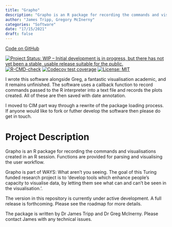```yaml
---
title: "Grapho"
description: "Grapho is an R package for recording the commands and visualisations created in an R session."
author: "James Tripp, Gregory McInerny"
categories: "Software"
date: "17/15/2021"
draft: false
---
```

[Code on GitHub](https://github.com/WarwickCIM/grapho)

<!-- badges: start -->

[![Project Status: WIP – Initial development is in progress, but there
has not yet been a stable, usable release suitable for the
public.](https://www.repostatus.org/badges/latest/wip.svg)](https://www.repostatus.org/#wip)
[![R-CMD-check](https://github.com/WarwickCIM/grapho/workflows/R-CMD-check/badge.svg)](https://github.com/WarwickCIM/grapho/actions)
[![Codecov test
coverage](https://codecov.io/gh/WarwickCIM/grapho/branch/master/graph/badge.svg)](https://codecov.io/gh/WarwickCIM/grapho?branch=master)
[![License: MIT](https://img.shields.io/badge/License-MIT-yellow.svg)](https://opensource.org/licenses/MIT)
<!-- badges: end -->

I wrote this software alongside Greg, a fantastic visualisation academic, and it remains unfinished. The software uses a callback function to record commands passed to the R interpreter into a text file and records the plots created. All of these are then saved with date annotation.

I moved to CIM part way through a rewrite of the package loading process. If anyone would like to fork or futher develop the software then please do get in touch.

# Project Description

Grapho is an R package for recording the commands and visualisations created in an R session. Functions are provided for parsing and visualising the user workflow.

Grapho is part of WAYS: What aren’t you seeing. The goal of this Turing funded research project is to ‘develop tools which enhance people’s capacity to visualise data, by letting them see what can and can’t be seen in the visualisation.’.

The version in this repository is currently under active development. A full release is forthcoming. Please see the roadmap for more details.

The package is written by Dr James Tripp and Dr Greg McInerny. Please contact James with any technical issues.